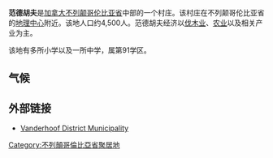 '''范德胡夫'''是[[加拿大|加拿大]][[不列颠哥伦比亚省|不列颠哥伦比亚省]]中部的一个村庄。该村庄在不列颠哥伦比亚省的[[地理中心|地理中心]]附近。该地人口约4,500人。范德胡夫经济以[[伐木业|伐木业]]、[[农业|农业]]以及相关产业为主。

该地有多所小学以及一所中学，属第91学区。

== 气候 ==
{{Infobox Weather <!-- Important: remove all unused fields-->
|collapsed=<!--Any entry in this line will make the template initially collapsed. Leave blank or remove line for uncollapsed.-->
|metric_first=yes <!--Any entry in this line will display metric first. Leave blank or remove line for imperial.-->
|single_line=yes <!--Any entry in this line will display metric and imperial units on same line. Leave blank or remove line for separate lines-->
|location = Vanderhoof
|Jan_REC_Hi_°C =13
|Feb_REC_Hi_°C =12
|Mar_REC_Hi_°C =18.5
|Apr_REC_Hi_°C =25.5
|May_REC_Hi_°C =36
|Jun_REC_Hi_°C =33
|Jul_REC_Hi_°C =35
|Aug_REC_Hi_°C =35.5
|Sep_REC_Hi_°C =33
|Oct_REC_Hi_°C =28
|Nov_REC_Hi_°C =15.5
|Dec_REC_Hi_°C =12.5
|Year_REC_Hi_°C =36
|Jan_Hi_°C =-5
|Feb_Hi_°C =-0.3
|Mar_Hi_°C =6.1
|Apr_Hi_°C =12.2
|May_Hi_°C =17.8
|Jun_Hi_°C =20.9
|Jul_Hi_°C =23.4
|Aug_Hi_°C =23.3
|Sep_Hi_°C =18
|Oct_Hi_°C =10.4
|Nov_Hi_°C =1.1
|Dec_Hi_°C =-4.5
|Year_Hi_°C=10.3
|Jan_Lo_°C =-13.9
|Feb_Lo_°C =-11
|Mar_Lo_°C =-6
|Apr_Lo_°C =-1.3
|May_Lo_°C =3.5
|Jun_Lo_°C =7.3
|Jul_Lo_°C =9.1
|Aug_Lo_°C =8.3
|Sep_Lo_°C =4
|Oct_Lo_°C =-0.2
|Nov_Lo_°C =-6.3
|Dec_Lo_°C =-12.7
|Year_Lo_°C =-1.6
|Jan_REC_Lo_°C =-45.5
|Feb_REC_Lo_°C =-39.5
|Mar_REC_Lo_°C =-30.5
|Apr_REC_Lo_°C =-18
|May_REC_Lo_°C =-5
|Jun_REC_Lo_°C =-1
|Jul_REC_Lo_°C =2
|Aug_REC_Lo_°C =-2.5
|Sep_REC_Lo_°C =-7
|Oct_REC_Lo_°C =-28
|Nov_REC_Lo_°C =-40
|Dec_REC_Lo_°C =-47
|Year_REC_Lo_°C =-47
|Jan_Precip_mm =47.3
|Feb_Precip_mm =29.5
|Mar_Precip_mm =22.7
|Apr_Precip_mm =25.6
|May_Precip_mm =35.5
|Jun_Precip_mm =58.3
|Jul_Precip_mm =47.3
|Aug_Precip_mm =44.5
|Sep_Precip_mm =41.1
|Oct_Precip_mm =48.6
|Nov_Precip_mm =47.6
|Dec_Precip_mm =48
|Year_Precip_mm =495.9
|source = [[Environment_Canada|Environment Canada]]
|accessdate = 2010-03-29
}}

==外部链接==
*[https://web.archive.org/web/20110713051425/http://www.investnorthernbc.com/communities/vanderhoof/districtMunicipality Vanderhoof District Municipality]

{{不列颠哥伦比亚省行政区划}}

[[Category:不列顛哥倫比亞省聚居地|Category:不列顛哥倫比亞省聚居地]]
